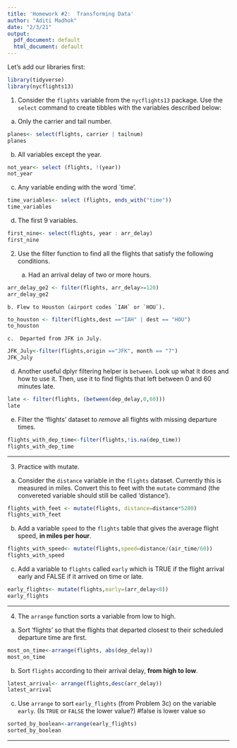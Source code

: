 ```yaml
---
title: 'Homework #2:  Transforming Data'
author: "Aditi Madhok"
date: "2/3/21"
output:
  pdf_document: default
  html_document: default
---
```


Let's add our libraries first:
```r
library(tidyverse)
library(nycflights13)
```


1. Consider the `flights` variable from the `nycflights13` package.  Use the `select` command to create tibbles with the variables described below:

  a. Only the carrier and tail number.
  
```r
planes<- select(flights, carrier | tailnum)
planes
```

  b. All variables except the year.
  
```r
not_year<- select (flights, !(year))
not_year
```

  c. Any variable ending with the word `time'.
```r
time_variables<- select (flights, ends_with("time"))
time_variables
```

  d. The first 9 variables.
```r
first_nine<- select(flights, year : arr_delay)
first_nine
```


2. Use the filter function to find all the flights that satisfy the following conditions.

    a. Had an arrival delay of two or more hours.
    
```r
arr_delay_ge2 <- filter(flights, arr_delay>=120)
arr_delay_ge2
```
    
    b. Flew to Houston (airport codes `IAH` or `HOU`).

```r
to_houston <- filter(flights,dest =="IAH" | dest == "HOU")
to_houston
```

    
    c.  Departed from JFK in July.

```r
JFK_July<-filter(flights,origin =="JFK", month == "7")
JFK_July
```

   d. Another useful dplyr filtering helper is `between`.  Look up what it does and how to use it. Then, use it to find flights that left between 0 and 60 minutes late.

```r
late <- filter(flights, (between(dep_delay,0,60)))
late
```

  e. Filter the 'flights' dataset to *remove* all flights with missing departure times.
```r
flights_with_dep_time<-filter(flights,!is.na(dep_time))
flights_with_dep_time
```

----


3. Practice with mutate.

 a.  Consider the `distance` variable in the `flights` dataset.  Currently this is measured in miles.  Convert this to feet with the `mutate` command (the convereted variable should still be called 'distance').

```r
flights_with_feet <- mutate(flights, distance=distance*5280)
flights_with_feet
```


  b. Add a variable `speed` to the `flights` table that gives the average flight speed, **in miles per hour**.
  
```r
flights_with_speed<- mutate(flights,speed=distance/(air_time/60)) 
flights_with_speed
```

c. Add a variable to `flights` called `early` which is TRUE if the flight arrival early and FALSE if it arrived on time or late.

```r
early_flights<- mutate(flights,early=(arr_delay<0)) 
early_flights
```
  


----


4.  The `arrange` function sorts a variable from low to high. 

  a. Sort 'flights' so that the flights that departed closest to their scheduled departure time are first. 

```r
most_on_time<-arrange(flights, abs(dep_delay))
most_on_time
```

  b. Sort `flights` according to their arrival delay, **from high to low**.
  
```r
latest_arrival<- arrange(flights,desc(arr_delay))
latest_arrival
```


  
  c. Use `arrange` to sort `early_flights` (from Problem 3c) on the variable `early`.  (Is `TRUE` or `FALSE` the lower value?)
 #false is lower value so
```r
sorted_by_boolean<-arrange(early_flights)
sorted_by_boolean
```


----


